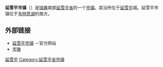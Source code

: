 {{coord|57|47|N|14|12|E|region:SE_type:adm2nd|display=title}}

{{Infobox Kommun|
fullname=Jönköpings kommun|
coatofarms=[[File:Jönköping_vapen.svg|100px]]|
county=[[延雪平省|延雪平省]]|
province=[[斯莫兰|斯莫兰]]|
capital=[[延雪平|延雪平]]|
map=[[File:Jönköping_Municipality_in_Jönköping_County.png|200px]]|
arearank=第52名|
area=1,935.24|
arealand=1,488.75|
populationrank=第10名|
population=122,194|
densityrank=第63名|
populationdensity=82.1|
website=http://www.jonkoping.se/|
footnotes=面积与人口统计数据来自[[瑞典统计局|瑞典统计局]]，截至2006年12月31日}}

'''延雪平市镇'''（{{lang-sv|Jönköpings kommun}}）是[[瑞典|瑞典]]南部[[延雪平省|延雪平省]]的一个[[瑞典市镇|市镇]]。其治所位于[[延雪平|延雪平]]城。延雪平市镇位于[[韦特恩湖|韦特恩湖]]的南方。

== 外部链接 ==
* [http://www.jonkoping.se/ 延雪平市镇] {{Wayback|url=http://www.jonkoping.se/ |date=20210322205310 }}－官方网站
* [http://www.ngw.nl/int/zwe/j/jonkopin.htm 市徽] {{Wayback|url=http://www.ngw.nl/int/zwe/j/jonkopin.htm |date=20160303203242 }}

{{Jönköping County}}

{{DEFAULTSORT:Jonkiping Municipality}}
[[Category:延雪平|]]
[[Category:延雪平省市镇|Category:延雪平省市镇]]